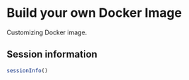 # Build your own Docker Image

Customizing Docker image.


## Session information
```r
sessionInfo()
```